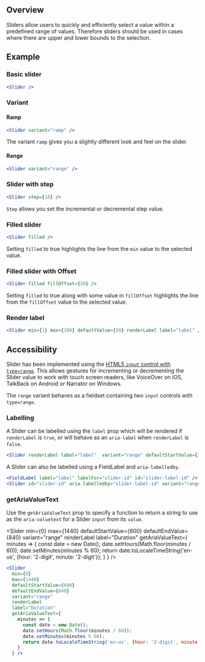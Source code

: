 
## Overview

Sliders allow users to quickly and efficiently select a value within a predefined
range of values. Therefore sliders should be used in cases where there are upper
and lower bounds to the selection.

## Example

### Basic slider

<Slider label="Basic" />

```jsx
<Slider />
```

### Variant

#### Ramp

<Slider label="Ramp" variant="ramp" />

```jsx
<Slider variant="ramp" />
```

The variant `ramp` gives you a slightly different look and feel on the slider.

#### Range

<Slider label="range" variant="range" />

```jsx
<Slider variant="range" />
```

### Slider with step

<Slider label="With step" step={10} />

```jsx
<Slider step={10} />
```

`Step` allows you set the incremental or decremental step value.

### Filled slider

<Slider label="Filled" filled />

```jsx
<Slider filled />
```

Setting `filled` to true highlights the line from the `min` value
to the selected value.

### Filled slider with Offset

<Slider label="Filled with Offset" filled fillOffset={20} />

```jsx
<Slider filled fillOffset={20} />
```

Setting `filled` to true along with some value in `fillOffset` highlights the line from the `fillOffset` value
to the selected value.

### Render label

<Slider min={1} max={100} defaultValue={50} renderLabel label="label" />

```jsx
<Slider min={1} max={100} defaultValue={50} renderLabel label="label" />
```

## Accessibility

Slider has been implemented using the [HTML5 `input` control with `type=range`](https://www.w3.org/TR/html52/sec-forms.html#range-state-typerange). This allows gestures for incrementing or decrementing the Slider value to work with touch screen readers, like VoiceOver on iOS, TalkBack on Android or Narrator on Windows.

The `range` variant behaves as a fieldset containing two `input` controls with `type=range`.

### Labelling

A Slider can be labelled using the `label` prop which will be rendered if `renderLabel` is `true`, or will behave as an `aria-label` when `renderLabel` is `false`.

<Slider renderLabel label="label"  variant="range" defaultStartValue={33} defaultEndValue={66} />

```jsx
<Slider renderLabel label="label"  variant="range" defaultStartValue={33} defaultEndValue={66} />
```

A Slider can also be labelled using a FieldLabel and `aria-labelledby`.

<FieldLabel label="label" labelFor="slider-id" id="slider-label-id" />
<Slider id="slider-id" aria-labelledby="slider-label-id" variant="range" defaultStartValue={33} defaultEndValue={66} />

```jsx
<FieldLabel label="label" labelFor="slider-id" id="slider-label-id" />
<Slider id="slider-id" aria-labelledby="slider-label-id" variant="range" defaultStartValue={33} defaultEndValue={66} />
```

### getAriaValueText

Use the `getAriaValueText` prop to specify a function to return a string to use as the `aria-valuetext` for a Slider `input` from its `value`.

<Slider
  min={0}
  max={1440}
  defaultStartValue={600}
  defaultEndValue={840}
  variant="range"
  renderLabel
  label="Duration"
  getAriaValueText={
    minutes => {
      const date = new Date();
      date.setHours(Math.floor(minutes / 60));
      date.setMinutes(minutes % 60);
      return date.toLocaleTimeString('en-us', {hour: '2-digit', minute: '2-digit'});
    }
  } />

  ```jsx
  <Slider
    min={0}
    max={1440}
    defaultStartValue={600}
    defaultEndValue={840}
    variant="range"
    renderLabel
    label="Duration"
    getAriaValueText={
      minutes => {
        const date = new Date();
        date.setHours(Math.floor(minutes / 60));
        date.setMinutes(minutes % 60);
        return date.toLocaleTimeString('en-us', {hour: '2-digit', minute: '2-digit'});
      }
    } />
  ```